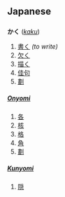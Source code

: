 == Japanese ==
=== {{Furigana}} ===
'''かく''' (''[[kaku]]'')

# [[書く]]  ''(to write)''
# [[欠く]]
# [[描く]]
# [[佳句]]
# [[劃]]
{{sectstub}}

==== {{kanji readings}} ====
===== [[Onyomi]] =====
# [[各]]
# [[核]]
# [[格]]
# [[角]]
# [[劃]]
{{sectstub}}

===== [[Kunyomi]] =====
# [[隠]]